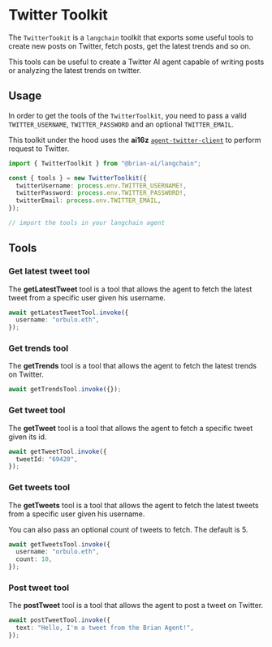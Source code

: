 # Twitter Toolkit

The `TwitterTookit` is a `langchain` toolkit that exports some useful tools to create new posts on Twitter, fetch posts, get the latest trends and so on.

This tools can be useful to create a Twitter AI agent capable of writing posts or analyzing the latest trends on twitter.

## Usage

In order to get the tools of the `TwitterToolkit`, you need to pass a valid `TWITTER_USERNAME`, `TWITTER_PASSWORD` and an optional `TWITTER_EMAIL`.

This toolkit under the hood uses the **ai16z** [`agent-twitter-client`](https://github.com/ai16z/agent-twitter-client) to perform request to Twitter.

```typescript
import { TwitterToolkit } from "@brian-ai/langchain";

const { tools } = new TwitterToolkit({
  twitterUsername: process.env.TWITTER_USERNAME!,
  twitterPassword: process.env.TWITTER_PASSWORD!,
  twitterEmail: process.env.TWITTER_EMAIL,
});

// import the tools in your langchain agent
```

## Tools

### Get latest tweet tool

The **getLatestTweet** tool is a tool that allows the agent to fetch the latest tweet from a specific user given his username.

```typescript
await getLatestTweetTool.invoke({
  username: "orbulo.eth",
});
```

### Get trends tool

The **getTrends** tool is a tool that allows the agent to fetch the latest trends on Twitter.

```typescript
await getTrendsTool.invoke({});
```

### Get tweet tool

The **getTweet** tool is a tool that allows the agent to fetch a specific tweet given its id.

```typescript
await getTweetTool.invoke({
  tweetId: "69420",
});
```

### Get tweets tool

The **getTweets** tool is a tool that allows the agent to fetch the latest tweets from a specific user given his username.

You can also pass an optional count of tweets to fetch. The default is 5.

```typescript
await getTweetsTool.invoke({
  username: "orbulo.eth",
  count: 10,
});
```

### Post tweet tool

The **postTweet** tool is a tool that allows the agent to post a tweet on Twitter.

```typescript
await postTweetTool.invoke({
  text: "Hello, I'm a tweet from the Brian Agent!",
});
```
